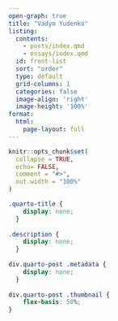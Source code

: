 ```yaml
---
open-graph: true
title: "Vadym Yudenko"
listing:
  contents: 
    - posts/index.qmd
    - essays/index.qmd
  id: front-list
  sort: "order"
  type: default
  grid-columns: 1
  categories: false
  image-align: 'right'
  image-height: '100%'
format:
  html:
    page-layout: full
---
```


```r
knitr::opts_chunk$set(
  collapse = TRUE,
  echo= FALSE,
  comment = "#>",
  out.width = "100%"
)
```

```css
.quarto-title {
    display: none;
  }
  
.description {
    display: none;
  }
  
div.quarto-post .metadata {
    display: none;
  }
  
div.quarto-post .thumbnail {
    flex-basis: 50%;
}
```


::: {#front-list}
:::
